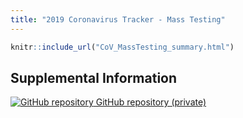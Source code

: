 ```yaml
---
title: "2019 Coronavirus Tracker - Mass Testing"
---
```

<p id="disclaimer"></p>
<div class="mass-testing-page">
  
```r
knitr::include_url("CoV_MassTesting_summary.html")
```

</div>
  
## Supplemental Information
  
<div class="container-frames">
  
<!--Supplement: []()-->

<!--Preprint: [download]() -->
  
<p>
  <a href="https://github.com/CEIDatUGA/CoV_MassTesting" target="_blank">
  <img src="images/GitHub-Mark-64px.png" id="github-icon" alt="GitHub repository"/>
  GitHub repository (private)
  </a>
</p>
  
</div>
  
  
  